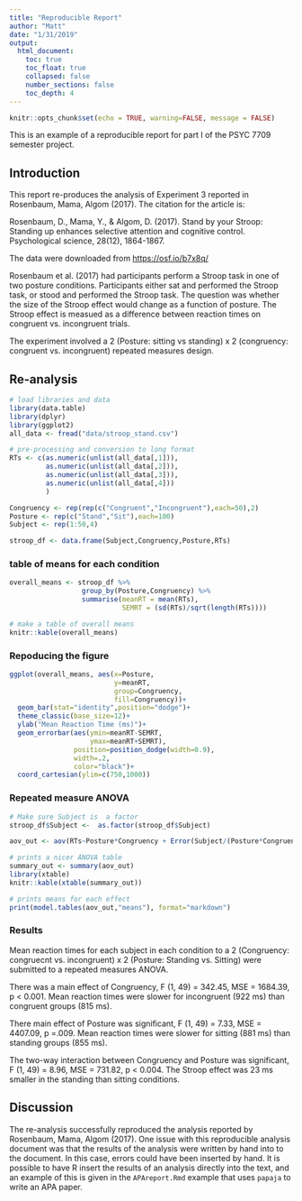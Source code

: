 ```yaml
---
title: "Reproducible Report"
author: "Matt"
date: "1/31/2019"
output: 
  html_document:
    toc: true
    toc_float: true
    collapsed: false
    number_sections: false
    toc_depth: 4
---
```


```r
knitr::opts_chunk$set(echo = TRUE, warning=FALSE, message = FALSE)
```

This is an example of a reproducible report for part I of the PSYC 7709 semester project.

## Introduction

This report re-produces the analysis of Experiment 3 reported in Rosenbaum, Mama, Algom (2017). The citation for the article is:

Rosenbaum, D., Mama, Y., & Algom, D. (2017). Stand by your Stroop: Standing up enhances selective attention and cognitive control. Psychological science, 28(12), 1864-1867.

The data were downloaded from [https://osf.io/b7x8q/](https://osf.io/b7x8q/)

Rosenbaum et al. (2017) had participants perform a Stroop task in one of two posture conditions. Participants either sat and performed the Stroop task, or stood and performed the Stroop task. The question was whether the size of the Stroop effect would change as a function of posture. The Stroop effect is measued as a difference between reaction times on congruent vs. incongruent trials. 

The experiment involved a 2 (Posture: sitting vs standing) x 2 (congruency: congruent vs. incongruent) repeated measures design. 

## Re-analysis

```r
# load libraries and data
library(data.table)
library(dplyr)
library(ggplot2)
all_data <- fread("data/stroop_stand.csv")

# pre-processing and conversion to long format
RTs <- c(as.numeric(unlist(all_data[,1])),
         as.numeric(unlist(all_data[,2])),
         as.numeric(unlist(all_data[,3])),
         as.numeric(unlist(all_data[,4]))
         )

Congruency <- rep(rep(c("Congruent","Incongruent"),each=50),2)
Posture <- rep(c("Stand","Sit"),each=100)
Subject <- rep(1:50,4)

stroop_df <- data.frame(Subject,Congruency,Posture,RTs)

```

### table of means for each condition

```r
overall_means <- stroop_df %>%
                  group_by(Posture,Congruency) %>%
                  summarise(meanRT = mean(RTs),
                            SEMRT = (sd(RTs)/sqrt(length(RTs))))

# make a table of overall means
knitr::kable(overall_means)
```

### Repoducing the figure

```r
ggplot(overall_means, aes(x=Posture,
                          y=meanRT, 
                          group=Congruency,
                          fill=Congruency))+
  geom_bar(stat="identity",position="dodge")+
  theme_classic(base_size=12)+
  ylab("Mean Reaction Time (ms)")+
  geom_errorbar(aes(ymin=meanRT-SEMRT,
                    ymax=meanRT+SEMRT),
                position=position_dodge(width=0.9),
                width=.2,
                color="black")+
  coord_cartesian(ylim=c(750,1000))
```

### Repeated measure ANOVA

```r
# Make sure Subject is  a factor
stroop_df$Subject <-  as.factor(stroop_df$Subject)

aov_out <- aov(RTs~Posture*Congruency + Error(Subject/(Posture*Congruency)), stroop_df)

# prints a nicer ANOVA table
summary_out <- summary(aov_out)
library(xtable)
knitr::kable(xtable(summary_out))

# prints means for each effect
print(model.tables(aov_out,"means"), format="markdown")

```
 
### Results
 
Mean reaction times for each subject in each condition to a 2 (Congruency: congruecnt vs. incongruent) x 2 (Posture: Standing vs. Sitting) were submitted to a repeated measures ANOVA.

There was a main effect of Congruency, F (1, 49) = 342.45, MSE = 1684.39, p < 0.001. Mean reaction times were slower for incongruent (922 ms) than congruent groups (815 ms).

There main effect of Posture was significant, F (1, 49) = 7.33, MSE = 4407.09, p =.009. Mean reaction times were slower for sitting (881 ms) than standing groups (855 ms).

The two-way interaction between Congruency and Posture was significant, F (1, 49) = 8.96, MSE = 731.82, p < 0.004. The Stroop effect was 23 ms smaller in the standing than sitting conditions.

## Discussion

The re-analysis successfully reproduced the analysis reported by Rosenbaum, Mama, Algom (2017). One issue with this reproducible analysis document was that the results of the analysis were written by hand into to the document. In this case, errors could have been inserted by hand. It is possible to have R insert the results of an analysis directly into the text, and an example of this is given in the `APAreport.Rmd` example that uses `papaja` to write an APA paper.





